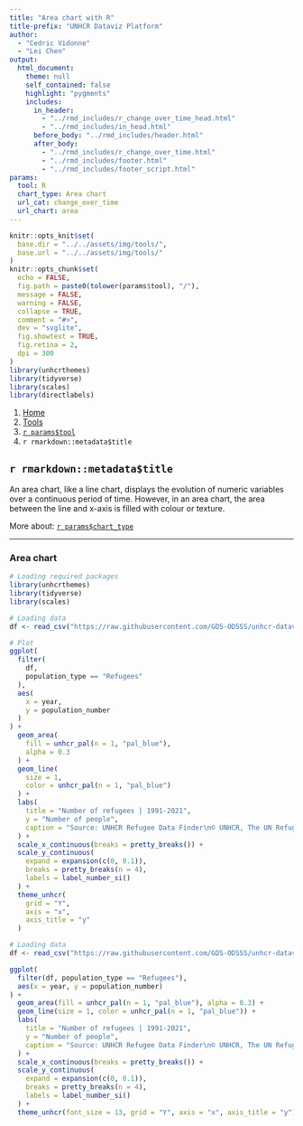 ```yaml
---
title: "Area chart with R"
title-prefix: "UNHCR Dataviz Platform"
author:
  - "Cedric Vidonne"
  - "Lei Chen"
output:
  html_document:
    theme: null
    self_contained: false
    highlight: "pygments"
    includes:
      in_header:
        - "../rmd_includes/r_change_over_time_head.html"
        - "../rmd_includes/in_head.html"
      before_body: "../rmd_includes/header.html"
      after_body:
        - "../rmd_includes/r_change_over_time.html"
        - "../rmd_includes/footer.html"
        - "../rmd_includes/footer_script.html"
params:
  tool: R
  chart_type: Area chart
  url_cat: change_over_time
  url_chart: area
---
```


```r
knitr::opts_knit$set(
  base.dir = "../../assets/img/tools/",
  base.url = "../../assets/img/tools/"
)
knitr::opts_chunk$set(
  echo = FALSE,
  fig.path = paste0(tolower(params$tool), "/"),
  message = FALSE,
  warning = FALSE,
  collapse = TRUE,
  comment = "#>",
  dev = "svglite",
  fig.showtext = TRUE,
  fig.retina = 2,
  dpi = 300
)
library(unhcrthemes)
library(tidyverse)
library(scales)
library(directlabels)
```

<main id="tools" class="container mt-5">

<!-- Breadcrumb is filled automatically with the text from Title and Tool parameter in YAML --> 
<nav aria-label="breadcrumb">
    <ol class="breadcrumb">
        <li class="breadcrumb-item"><a href="../../">Home</a></li>
        <li class="breadcrumb-item"><a href="../">Tools</a></li>
        <li class="breadcrumb-item"><a href="../`r tolower(params$tool)`/">`r params$tool`</a></li>
        <li class="breadcrumb-item active" aria-current="page">`r rmarkdown::metadata$title`</li>
    </ol>
</nav>

<!-- Intro header --> 
<div class="my-5 text-center">

## `r rmarkdown::metadata$title`

<div class="row justify-content-center">
<div class="col-lg-8">

<!-- Only text to change below, the rest comes from the YAML --> 
An area chart, like a line chart, displays the evolution of numeric variables over a continuous period of time. However, in an area chart, the area between the line and x-axis is filled with colour or texture.

More about: <a href="../../chart_gallery/`r params$url_cat`.html#`r params$url_chart`">`r params$chart_type`</a>

</div>
</div>
</div>


----

<!-- Beginning of section, should be preceded by hr (----) --> 
<section class="my-5">

### Area chart

<div class="row">

<!-- First column for large screen --> 
<div class="col-lg-6">

```r
# Loading required packages
library(unhcrthemes)
library(tidyverse)
library(scales)

# Loading data
df <- read_csv("https://raw.githubusercontent.com/GDS-ODSSS/unhcr-dataviz-platform/master/data/change_over_time/area.csv")

# Plot
ggplot(
  filter(
    df,
    population_type == "Refugees"
  ),
  aes(
    x = year,
    y = population_number
  )
) +
  geom_area(
    fill = unhcr_pal(n = 1, "pal_blue"),
    alpha = 0.3
  ) +
  geom_line(
    size = 1,
    color = unhcr_pal(n = 1, "pal_blue")
  ) +
  labs(
    title = "Number of refugees | 1991-2021",
    y = "Number of people",
    caption = "Source: UNHCR Refugee Data Finder\n© UNHCR, The UN Refugee Agency"
  ) +
  scale_x_continuous(breaks = pretty_breaks()) +
  scale_y_continuous(
    expand = expansion(c(0, 0.1)),
    breaks = pretty_breaks(n = 4),
    labels = label_number_si()
  ) +
  theme_unhcr(
    grid = "Y",
    axis = "x",
    axis_title = "y"
  )
```

</div>
<!-- End First column --->

<!-- Second column for large screen --> 
<div class="col-lg-6">


```r
# Loading data
df <- read_csv("https://raw.githubusercontent.com/GDS-ODSSS/unhcr-dataviz-platform/master/data/change_over_time/area.csv")

ggplot(
  filter(df, population_type == "Refugees"),
  aes(x = year, y = population_number)
) +
  geom_area(fill = unhcr_pal(n = 1, "pal_blue"), alpha = 0.3) +
  geom_line(size = 1, color = unhcr_pal(n = 1, "pal_blue")) +
  labs(
    title = "Number of refugees | 1991-2021",
    y = "Number of people",
    caption = "Source: UNHCR Refugee Data Finder\n© UNHCR, The UN Refugee Agency"
  ) +
  scale_x_continuous(breaks = pretty_breaks()) +
  scale_y_continuous(
    expand = expansion(c(0, 0.1)),
    breaks = pretty_breaks(n = 4),
    labels = label_number_si()
  ) +
  theme_unhcr(font_size = 13, grid = "Y", axis = "x", axis_title = "y")
```

</div>
<!-- End Second column --->

</div>
</section>
<!-- End of section --->

<!-- To add sections just copy the whole code between the above section tag --->

</main>
